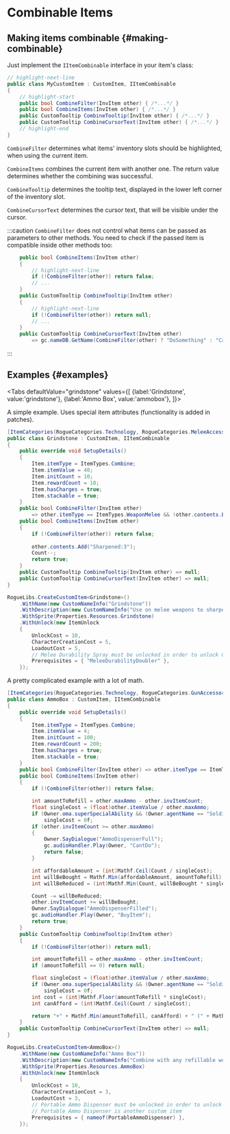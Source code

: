 # Combinable Items


## Making items combinable {#making-combinable}

Just implement the `IItemCombinable` interface in your item's class:

```csharp
// highlight-next-line
public class MyCustomItem : CustomItem, IItemCombinable
{
    // highlight-start
    public bool CombineFilter(InvItem other) { /*...*/ }
    public bool CombineItems(InvItem other) { /*...*/ }
    public CustomTooltip CombineTooltip(InvItem other) { /*...*/ }
    public CustomTooltip CombineCursorText(InvItem other) { /*...*/ }
    // highlight-end
}
```

`CombineFilter` determines what items' inventory slots should be highlighted, when using the current item.

`CombineItems` combines the current item with another one. The return value determines whether the combining was successful.

`CombineTooltip` determines the tooltip text, displayed in the lower left corner of the inventory slot.

`CombineCursorText` determines the cursor text, that will be visible under the cursor.

:::caution
`CombineFilter` does not control what items can be passed as parameters to other methods. You need to check if the passed item is compatible inside other methods too:

```csharp
    public bool CombineItems(InvItem other)
    {
        // highlight-next-line
        if (!CombineFilter(other)) return false;
        // ...
    }
    public CustomTooltip CombineTooltip(InvItem other)
    {
        // highlight-next-line
        if (!CombineFilter(other)) return null;
        // ...
    }
    public CustomTooltip CombineCursorText(InvItem other)
        => gc.nameDB.GetName(CombineFilter(other) ? "DoSomething" : "CantDoSomething", "Interface");
```
:::

## Examples {#examples}

<Tabs
    defaultValue="grindstone"
    values={[
        {label:'Grindstone', value:'grindstone'},
        {label:'Ammo Box', value:'ammobox'},
    ]}>
<TabItem value="grindstone">

A simple example. Uses special item attributes (functionality is added in patches).

```csharp title="Grindstone.cs"
[ItemCategories(RogueCategories.Technology, RogueCategories.MeleeAccessory, RogueCategories.Melee)]
public class Grindstone : CustomItem, IItemCombinable
{
    public override void SetupDetails()
    {
        Item.itemType = ItemTypes.Combine;
        Item.itemValue = 40;
        Item.initCount = 10;
        Item.rewardCount = 10;
        Item.hasCharges = true;
        Item.stackable = true;
    }
    public bool CombineFilter(InvItem other)
        => other.itemType == ItemTypes.WeaponMelee && !other.contents.Exists(c => c.StartsWith("Sharpened:"));
    public bool CombineItems(InvItem other)
    {
        if (!CombineFilter(other)) return false;
        
        other.contents.Add("Sharpened:3");
        Count--;
        return true;
    }
    public CustomTooltip CombineTooltip(InvItem other) => null;
    public CustomTooltip CombineCursorText(InvItem other) => null;
}
```

```csharp
RogueLibs.CreateCustomItem<Grindstone>()
    .WithName(new CustomNameInfo("Grindstone"))
    .WithDescription(new CustomNameInfo("Use on melee weapons to sharpen them. Sharpened weapons will ignore all damage-reducing effects."))
    .WithSprite(Properties.Resources.Grindstone)
    .WithUnlock(new ItemUnlock
    {
        UnlockCost = 10,
        CharacterCreationCost = 5,
        LoadoutCost = 5,
        // Melee Durability Spray must be unlocked in order to unlock Grindstone
        Prerequisites = { "MeleeDurabilityDoubler" },
    });
```

</TabItem>
<TabItem value="ammobox">

A pretty complicated example with a lot of math.

```csharp title="AmmoBox.cs"
[ItemCategories(RogueCategories.Technology, RogueCategories.GunAccessory, RogueCategories.Guns)]
public class AmmoBox : CustomItem, IItemCombinable
{
    public override void SetupDetails()
    {
        Item.itemType = ItemTypes.Combine;
        Item.itemValue = 4;
        Item.initCount = 100;
        Item.rewardCount = 200;
        Item.hasCharges = true;
        Item.stackable = true;
    }
    public bool CombineFilter(InvItem other) => other.itemType == ItemTypes.WeaponProjectile && !other.noRefills;
    public bool CombineItems(InvItem other)
    {
        if (!CombineFilter(other)) return false;

        int amountToRefill = other.maxAmmo - other.invItemCount;
        float singleCost = (float)other.itemValue / other.maxAmmo;
        if (Owner.oma.superSpecialAbility && (Owner.agentName == "Soldier" || Owner.agentName == "Doctor"))
            singleCost = 0f;
        if (other.invItemCount >= other.maxAmmo)
        {
            Owner.SayDialogue("AmmoDispenserFull");
            gc.audioHandler.Play(Owner, "CantDo");
            return false;
        }

        int affordableAmount = (int)Mathf.Ceil(Count / singleCost);
        int willBeBought = Mathf.Min(affordableAmount, amountToRefill);
        int willBeReduced = (int)Mathf.Min(Count, willBeBought * singleCost);

        Count -= willBeReduced;
        other.invItemCount += willBeBought;
        Owner.SayDialogue("AmmoDispenserFilled");
        gc.audioHandler.Play(Owner, "BuyItem");
        return true;
    }
    public CustomTooltip CombineTooltip(InvItem other)
    {
        if (!CombineFilter(other)) return null;

        int amountToRefill = other.maxAmmo - other.invItemCount;
        if (amountToRefill == 0) return null;

        float singleCost = (float)other.itemValue / other.maxAmmo;
        if (Owner.oma.superSpecialAbility && (Owner.agentName == "Soldier" || Owner.agentName == "Doctor"))
            singleCost = 0f;
        int cost = (int)Mathf.Floor(amountToRefill * singleCost);
        int canAfford = (int)Mathf.Ceil(Count / singleCost);

        return "+" + Mathf.Min(amountToRefill, canAfford) + " (" + Mathf.Min(cost, Count) + ")";
    }
    public CustomTooltip CombineCursorText(InvItem other) => null;
}
```

```csharp
RogueLibs.CreateCustomItem<AmmoBox>()
    .WithName(new CustomNameInfo("Ammo Box"))
    .WithDescription(new CustomNameInfo("Combine with any refillable weapon to refill it. Limited ammo."))
    .WithSprite(Properties.Resources.AmmoBox)
    .WithUnlock(new ItemUnlock
    {
        UnlockCost = 10,
        CharacterCreationCost = 3,
        LoadoutCost = 3,
        // Portable Ammo Dispenser must be unlocked in order to unlock Ammo Box
        // Portable Ammo Dispenser is another custom item
        Prerequisites = { nameof(PortableAmmoDispenser) },
    });
```

</TabItem>
</Tabs>